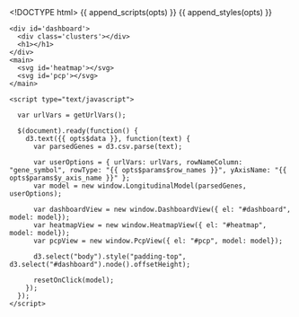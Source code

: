 <!DOCTYPE html>
<html>

  <head>
    <meta http-equiv="Content-Type" content="text/html; charset=utf-8"/>
    <title>PCP Heatmap</title>
    {{ append_scripts(opts) }}
    {{ append_styles(opts) }}
  </head>

  <body>

    <div id='dashboard'>
      <div class='clusters'></div>
      <h1></h1>
    </div>
    <main>
      <svg id='heatmap'></svg>
      <svg id='pcp'></svg>
    </main>

    <script type="text/javascript">

      var urlVars = getUrlVars();

      $(document).ready(function() {
        d3.text({{ opts$data }}, function(text) {
          var parsedGenes = d3.csv.parse(text);

          var userOptions = { urlVars: urlVars, rowNameColumn: "gene_symbol", rowType: "{{ opts$params$row_names }}", yAxisName: "{{ opts$params$y_axis_name }}" };
          var model = new window.LongitudinalModel(parsedGenes, userOptions);

          var dashboardView = new window.DashboardView({ el: "#dashboard", model: model});
          var heatmapView = new window.HeatmapView({ el: "#heatmap", model: model});
          var pcpView = new window.PcpView({ el: "#pcp", model: model});

          d3.select("body").style("padding-top", d3.select("#dashboard").node().offsetHeight);

          resetOnClick(model);
        });
      });
    </script>

  </body>
</html>